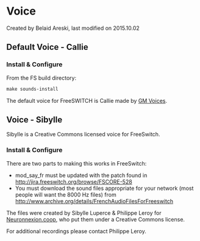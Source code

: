 
# Voice 

 Created by  Belaid Areski, last modified on 2015.10.02

## Default Voice - Callie

###  Install & Configure 

From the FS build directory:

```xml
make sounds-install
```

The default voice for FreeSWITCH is Callie made by [GM Voices](http://www.gmvoices.com).

## Voice - Sibylle

Sibylle is a Creative Commons licensed voice for FreeSwitch.

###   

### Install & Configure 

There are two parts to making this works in FreeSwitch:

* mod\_say\_fr must be updated with the patch found in <http://jira.freeswitch.org/browse/FSCORE-528>
* You must download the sound files appropriate for your network (most people will want the 8000 Hz files) from <http://www.archive.org/details/FrenchAudioFilesForFreeswitch>

The files were created by Sibylle Luperce & Philippe Leroy for [Neuronnexion.coop](http://Neuronnexion.coop), who put them under a Creative Commons license.

For additional recordings please contact Philippe Leroy.


